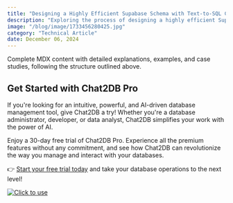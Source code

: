 ```yaml
---
title: "Designing a Highly Efficient Supabase Schema with Text-to-SQL Conversion"
description: "Exploring the process of designing a highly efficient Supabase schema and leveraging text-to-SQL conversion for optimized database management."
image: "/blog/image/1733456280425.jpg"
category: "Technical Article"
date: December 06, 2024
---
```


Complete MDX content with detailed explanations, examples, and case studies, following the structure outlined above.

## Get Started with Chat2DB Pro

If you're looking for an intuitive, powerful, and AI-driven database management tool, give Chat2DB a try! Whether you're a database administrator, developer, or data analyst, Chat2DB simplifies your work with the power of AI.

Enjoy a 30-day free trial of Chat2DB Pro. Experience all the premium features without any commitment, and see how Chat2DB can revolutionize the way you manage and interact with your databases.

👉 [Start your free trial today](https://chat2db.ai/pricing) and take your database operations to the next level!


[![Click to use](/image/blog/bg/chat2db.jpg)](https://chat2db.ai/)
